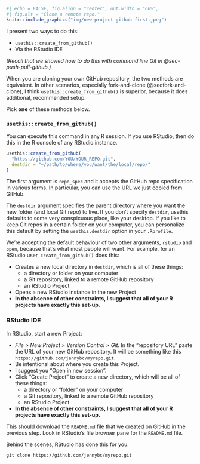 ```r
#| echo = FALSE, fig.align = "center", out.width = "60%",
#| fig.alt = "Clone a remote repo."
knitr::include_graphics("img/new-project-github-first.jpeg")
```

I present two ways to do this:

-   `usethis::create_from_github()`
-   Via the RStudio IDE

*(Recall that we showed how to do this with command line Git in @sec-push-pull-github.)*

When you are cloning your own GitHub repository, the two methods are equivalent. In other scenarios, especially fork-and-clone (@secfork-and-clone), I think `usethis::create_from_github()` is superior, because it does additional, recommended setup.

Pick **one** of these methods below.

### `usethis::create_from_github()`

You can execute this command in any R session. If you use RStudio, then do this in the R console of any RStudio instance.

```r
usethis::create_from_github(
  "https://github.com/YOU/YOUR_REPO.git",
  destdir = "~/path/to/where/you/want/the/local/repo/"
)
```

The first argument is `repo_spec` and it accepts the GitHub repo specification in various forms. In particular, you can use the URL we just copied from GitHub.

The `destdir` argument specifies the parent directory where you want the new folder (and local Git repo) to live. If you don't specify `destdir`, usethis defaults to some very conspicuous place, like your desktop. If you like to keep Git repos in a certain folder on your computer, you can personalize this default by setting the `usethis.destdir` option in your `.Rprofile`.

We're accepting the default behaviour of two other arguments, `rstudio` and `open`, because that's what most people will want. For example, for an RStudio user, `create_from_github()` does this:

-   Creates a new local directory in `destdir`, which is all of these things:
    -   a directory or folder on your computer
    -   a Git repository, linked to a remote GitHub repository
    -   an RStudio Project
-   Opens a new RStudio instance in the new Project
-   **In the absence of other constraints, I suggest that all of your R projects have exactly this set-up.**

### RStudio IDE

In RStudio, start a new Project:

-   *File \> New Project \> Version Control \> Git*. In the "repository URL" paste the URL of your new GitHub repository. It will be something like this `https://github.com/jennybc/myrepo.git`.
-   Be intentional about where you create this Project.
-   I suggest you "Open in new session".
-   Click "Create Project" to create a new directory, which will be all of these things:
    -   a directory or "folder" on your computer
    -   a Git repository, linked to a remote GitHub repository
    -   an RStudio Project
-   **In the absence of other constraints, I suggest that all of your R projects have exactly this set-up.**

This should download the `README.md` file that we created on GitHub in the previous step. Look in RStudio's file browser pane for the `README.md` file.

Behind the scenes, RStudio has done this for you:

``` console
git clone https://github.com/jennybc/myrepo.git
```
